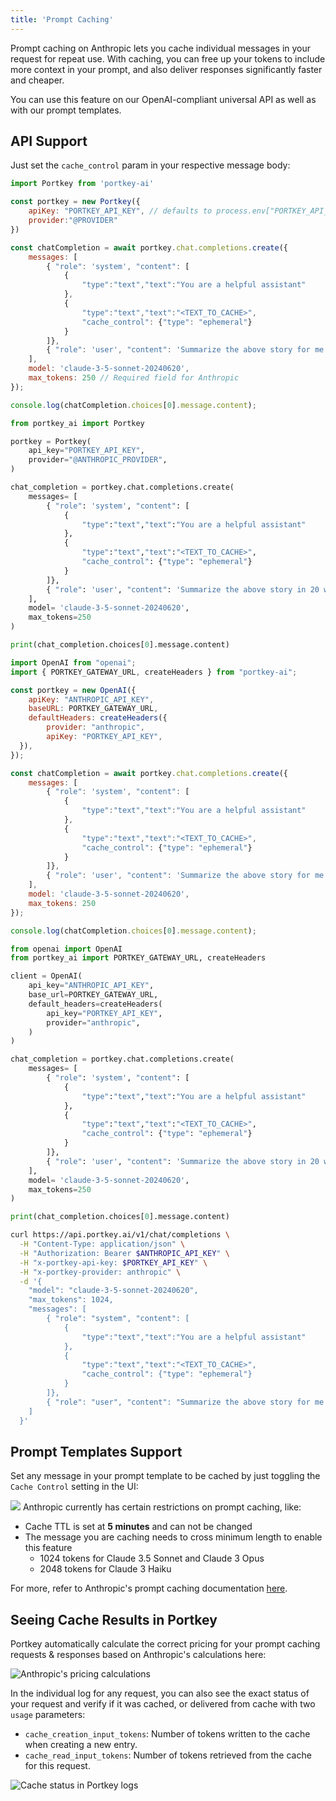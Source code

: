 ```yaml
---
title: 'Prompt Caching'
---
```


Prompt caching on Anthropic lets you cache individual messages in your request for repeat use. With caching, you can free up your tokens to include more context in your prompt, and also deliver responses significantly faster and cheaper.

You can use this feature on our OpenAI-compliant universal API as well as with our prompt templates.

## API Support

Just set the `cache_control` param in your respective message body:

<CodeGroup>

```javascript NodeJS
import Portkey from 'portkey-ai'

const portkey = new Portkey({
    apiKey: "PORTKEY_API_KEY", // defaults to process.env["PORTKEY_API_KEY"]
    provider:"@PROVIDER"
})

const chatCompletion = await portkey.chat.completions.create({
    messages: [
        { "role": 'system', "content": [
            {
                "type":"text","text":"You are a helpful assistant"
            },
            {
                "type":"text","text":"<TEXT_TO_CACHE>",
                "cache_control": {"type": "ephemeral"}
            }
        ]},
        { "role": 'user', "content": 'Summarize the above story for me in 20 words' }
    ],
    model: 'claude-3-5-sonnet-20240620',
    max_tokens: 250 // Required field for Anthropic
});

console.log(chatCompletion.choices[0].message.content);
```

```python Python
from portkey_ai import Portkey

portkey = Portkey(
    api_key="PORTKEY_API_KEY",
    provider="@ANTHROPIC_PROVIDER",
)

chat_completion = portkey.chat.completions.create(
    messages= [
        { "role": 'system', "content": [
            {
                "type":"text","text":"You are a helpful assistant"
            },
            {
                "type":"text","text":"<TEXT_TO_CACHE>",
                "cache_control": {"type": "ephemeral"}
            }
        ]},
        { "role": 'user', "content": 'Summarize the above story in 20 words' }
    ],
    model= 'claude-3-5-sonnet-20240620',
    max_tokens=250
)

print(chat_completion.choices[0].message.content)
```

```javascript OpenAI NodeJS
import OpenAI from "openai";
import { PORTKEY_GATEWAY_URL, createHeaders } from "portkey-ai";

const portkey = new OpenAI({
    apiKey: "ANTHROPIC_API_KEY",
    baseURL: PORTKEY_GATEWAY_URL,
    defaultHeaders: createHeaders({
        provider: "anthropic",
        apiKey: "PORTKEY_API_KEY",
  }),
});

const chatCompletion = await portkey.chat.completions.create({
    messages: [
        { "role": 'system', "content": [
            {
                "type":"text","text":"You are a helpful assistant"
            },
            {
                "type":"text","text":"<TEXT_TO_CACHE>",
                "cache_control": {"type": "ephemeral"}
            }
        ]},
        { "role": 'user', "content": 'Summarize the above story for me in 20 words' }
    ],
    model: 'claude-3-5-sonnet-20240620',
    max_tokens: 250
});

console.log(chatCompletion.choices[0].message.content);
```

```python OpenAI Python
from openai import OpenAI
from portkey_ai import PORTKEY_GATEWAY_URL, createHeaders

client = OpenAI(
    api_key="ANTHROPIC_API_KEY",
    base_url=PORTKEY_GATEWAY_URL,
    default_headers=createHeaders(
        api_key="PORTKEY_API_KEY",
        provider="anthropic",
    )
)

chat_completion = portkey.chat.completions.create(
    messages= [
        { "role": 'system', "content": [
            {
                "type":"text","text":"You are a helpful assistant"
            },
            {
                "type":"text","text":"<TEXT_TO_CACHE>",
                "cache_control": {"type": "ephemeral"}
            }
        ]},
        { "role": 'user', "content": 'Summarize the above story in 20 words' }
    ],
    model= 'claude-3-5-sonnet-20240620',
    max_tokens=250
)

print(chat_completion.choices[0].message.content)
```

```sh REST API
curl https://api.portkey.ai/v1/chat/completions \
  -H "Content-Type: application/json" \
  -H "Authorization: Bearer $ANTHROPIC_API_KEY" \
  -H "x-portkey-api-key: $PORTKEY_API_KEY" \
  -H "x-portkey-provider: anthropic" \
  -d '{
    "model": "claude-3-5-sonnet-20240620",
    "max_tokens": 1024,
    "messages": [
        { "role": "system", "content": [
            {
                "type":"text","text":"You are a helpful assistant"
            },
            {
                "type":"text","text":"<TEXT_TO_CACHE>",
                "cache_control": {"type": "ephemeral"}
            }
        ]},
        { "role": "user", "content": "Summarize the above story for me in 20 words" }
    ]
  }'
```

</CodeGroup>

## Prompt Templates Support

Set any message in your prompt template to be cached by just toggling the `Cache Control` setting in the UI:

<Frame>
  <img src="/images/llms/anthropic/prompt-caching.gif" />
</Frame>

<Note>
Anthropic currently has certain restrictions on prompt caching, like:

* Cache TTL is set at **5 minutes** and can not be changed
* The message you are caching needs to cross minimum length to enable this feature
  * 1024 tokens for Claude 3.5 Sonnet and Claude 3 Opus
  * 2048 tokens for Claude 3 Haiku
</Note>

For more, refer to Anthropic's prompt caching documentation [here](https://docs.anthropic.com/en/docs/build-with-claude/prompt-caching).



## Seeing Cache Results in Portkey

Portkey automatically calculate the correct pricing for your prompt caching requests & responses based on Anthropic's calculations here:

<Frame>
  <img src="/images/supported-llm/anthropic-prompt-caching-1.png" alt="Anthropic's pricing calculations" />
</Frame>

In the individual log for any request, you can also see the exact status of your request and verify if it was cached, or delivered from cache with two `usage` parameters:

* `cache_creation_input_tokens`: Number of tokens written to the cache when creating a new entry.
* `cache_read_input_tokens`: Number of tokens retrieved from the cache for this request.

<Frame>
  <img src="/images/supported-llm/anthropic-prompt-caching-2.png" alt="Cache status in Portkey logs" />
</Frame>
